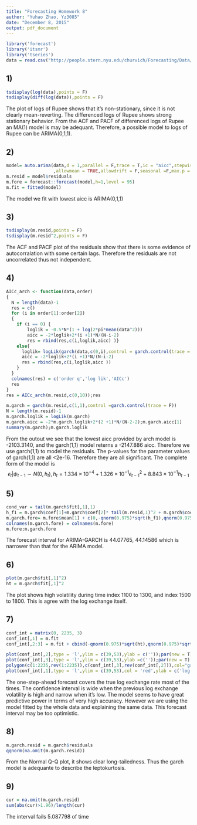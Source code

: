 ```yaml
---
title: "Forecasting Homework 8"
author: "Yuhao Zhao, Yz3085"
date: "December 8, 2015"
output: pdf_document
---
```


```r
library('forecast')
library('itsmr')
library('tseries')
data = read.csv("http://people.stern.nyu.edu/churvich/Forecasting/Data/Rupee.CSV")[,2]
```
1)
---
```r
tsdisplay(log(data),points = F)
tsdisplay(diff(log(data)),points = F)
```

The plot of logs of Rupee shows that it's non-stationary, since it is not clearly mean-reverting. The differenced logs of Rupee shows strong stationary behavior. From the ACF and PACF of differenced logs of Rupee an MA(1) model is may be adequant. Therefore, a possible model to logs of Rupee can be ARIMA(0,1,1).

2)
---
```r
model= auto.arima(data,d = 1,parallel = F,trace = T,ic = "aicc",stepwise = T
                  ,allowmean = TRUE,allowdrift = F,seasonal =F,max.p = 2,max.q=2 )
m.resid = model$residuals
m.fore = forecast::forecast(model,h=1,level = 95)
m.fit = fitted(model)
```

The model we fit with lowest aicc is ARIMA(0,1,1)

3)
---
```r
tsdisplay(m.resid,points = F)
tsdisplay(m.resid^2,points = F)
```

The ACF and PACF plot of the residuals show that there is some evidence of autocorralation with some certain lags. Therefore the residuals are not uncorrelated thus not independent.

4)
---
```r
AICc_arch <- function(data,order) 
{
  N = length(data)-1
  res = c()
  for (i in order[1]:order[2])
  {
    if (i == 0) {
        loglik = -0.5*N*(1 + log(2*pi*mean(data^2)))
        aicc = -2*loglik+2*(i +1)*N/(N-i-2)
        res = rbind(res,c(i,loglik,aicc) )}
    else{
      loglik= logLik(garch(data,c(0,i),control = garch.control(trace = F)))
      aicc = -2*loglik+2*(i +1)*N/(N-i-2)
      res = rbind(res,c(i,loglik,aicc ))
    }
  }
  colnames(res) = c('order q','log lik','AICc')
  res
}
res = AICc_arch(m.resid,c(0,10));res

m.garch = garch(m.resid,c(1,1),control =garch.control(trace = F))
N = length(m.resid)-1
m.garch.loglik = logLik(m.garch)
m.garch.aicc = -2*m.garch.loglik+2*(2 +1)*N/(N-2-2);m.garch.aicc[1]
summary(m.garch);m.garch.loglik
```

From the outout we see that the lowest aicc provided by arch model is -2103.3140, and the garch(1,1) model reterns a -2147.886 aicc. Therefore we use garch(1,1) to model the residuals. The p-values for the parameter values of garch(1,1) are all <2e-16. Therefore they are all significant. The complete form of the model is $$\epsilon_t|\psi_{t-1} \sim N(0,h_t), h_t = 1.334\times 10^{-4} + 1.326\times 10^{-1} \epsilon_{t-1}^2 + 8.843 \times 10^{-1} h_{t-1}  $$

5)
---
```r
cond_var = tail(m.garch$fit[,1],1)
h_f1 = m.garch$coef[1]+m.garch$coef[2]* tail(m.resid,1)^2 + m.garch$coef[3]* tail(m.garch$fit[,1]^2,1);
m.garch.fore= m.fore$mean[1] + c(0,-qnorm(0.975)*sqrt(h_f1),qnorm(0.975)*sqrt(h_f1));
colnames(m.garch.fore) = colnames(m.fore)
m.fore;m.garch.fore
```

The forecast interval for ARIMA-GARCH is 44.07765, 44.14586 which is narrower than that for the ARIMA model. 

6)
---
```r
plot(m.garch$fit[,1]^2)
ht = m.garch$fit[,1]^2
```

The plot shows high volatility during time index 1100 to 1300, and index 1500 to 1800. This is agree with the log exchange itself.

7)
---
```r
conf_int = matrix(0, 2235, 3)
conf_int[,1] = m.fit
conf_int[,2:3] = m.fit + cbind(-qnorm(0.975)*sqrt(ht),qnorm(0.975)*sqrt(ht))

plot(conf_int[,2],type = 'l',ylim = c(39,53),ylab = c(''));par(new = T)
plot(conf_int[,3],type = 'l',ylim = c(39,53),ylab =c(''));par(new = T)
polygon(c(1:2235,rev(1:2235)),c(conf_int[,3],rev(conf_int[,2])),col="grey");par(new = T)
plot(conf_int[,1],type = 'l',ylim = c(39,53),col = 'red',ylab = c('log exchange'))
```

The one-step-ahead forecast covers the true log exchange rate most of the times. The confidence interval is wide when the previous log exchange volatility is high and narrow when it's low. The model seems to have great predictive power in terms of very high accuracy. However we are using the model fitted by the whole data and explaining the same data. This forecast interval may be too optimistic.  

8)
---
```r
m.garch.resid = m.garch$residuals
qqnorm(na.omit(m.garch.resid))
```

From the Normal Q-Q plot, it shows clear long-tailedness. Thus the garch model is adequante to describe the leptokurtosis.

9)
---
```r
cur = na.omit(m.garch.resid)
sum(abs(cur)>1.96)/length(cur)
```

The interval fails  5.087798 of time



